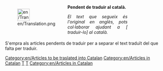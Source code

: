 <div style="width: 400px; margin: .5cm 0; clear: both"><div style="float: left">[[File:en/Translation.png|40px|left]]</div>
<div class="plainlinks" style="margin-left: 1.2cm; text-align: justify"><p style="border-bottom: 1px solid #8888aa">'''Pendent de traduir al català.'''</p>
<p style="font-size: 90%">''El text que segueix és l'original en anglès, pots col·laborar ajudant a [{{fullurl:{{FULLPAGENAME}}|action=edit}} traduir-lo] al català.''</p></div></div>
<includeonly>[[Category:en/Articles to be traslated into Catalan]][[Category:en/Articles in Catalan]]</includeonly>
<noinclude>
S'empra als articles pendents de traduir per a separar el text traduït del que falta per traduir.

[[Category:en/Templates|T]][[Category:en/Message boxes|T]][[Category:en/Articles in Catalan]]
</noinclude>